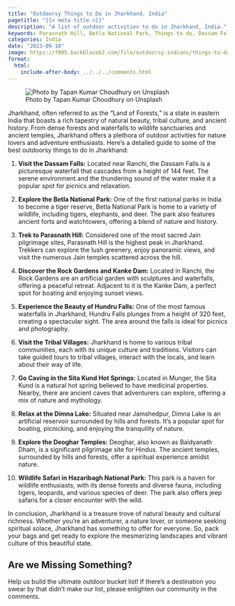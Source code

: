 ```yaml
---
title: "Outdoorsy Things to Do in Jharkhand, India"
pagetitle: "{{< meta title >}}"
description: "A list of outdoor activities to do in Jharkhand, India."
keywords: Parasnath Hill, Betla National Park, Things to do, Dassam Falls, Jharkhand
categories: India
date: "2023-09-18"
image: https://f005.backblazeb2.com/file/outdoorsy-indians/things-to-do/waterfalls-ranchi.jpg
format:
  html:
    include-after-body: ../../../comments.html
---
```


![Photo by Tapan Kumar Choudhury on Unsplash](https://f005.backblazeb2.com/file/outdoorsy-indians/things-to-do/waterfalls-ranchi.jpg){fig-alt="waterfalls in the middle of forest during daytime" .preview-image}

Jharkhand, often referred to as the "Land of Forests," is a state in eastern India that boasts a rich tapestry of natural beauty, tribal culture, and ancient history. From dense forests and waterfalls to wildlife sanctuaries and ancient temples, Jharkhand offers a plethora of outdoor activities for nature lovers and adventure enthusiasts. Here's a detailed guide to some of the best outdoorsy things to do in Jharkhand: 

1. **Visit the Dassam Falls:** 
Located near Ranchi, the Dassam Falls is a picturesque waterfall that cascades from a height of 144 feet. The serene environment and the thundering sound of the water make it a popular spot for picnics and relaxation. 

2. **Explore the Betla National Park:** 
One of the first national parks in India to become a tiger reserve, Betla National Park is home to a variety of wildlife, including tigers, elephants, and deer. The park also features ancient forts and watchtowers, offering a blend of nature and history. 

3. **Trek to Parasnath Hill:** 
Considered one of the most sacred Jain pilgrimage sites, Parasnath Hill is the highest peak in Jharkhand. Trekkers can explore the lush greenery, enjoy panoramic views, and visit the numerous Jain temples scattered across the hill.

4. **Discover the Rock Gardens and Kanke Dam:** 
Located in Ranchi, the Rock Gardens are an artificial garden with sculptures and waterfalls, offering a peaceful retreat. Adjacent to it is the Kanke Dam, a perfect spot for boating and enjoying sunset views. 

5. **Experience the Beauty of Hundru Falls:** 
One of the most famous waterfalls in Jharkhand, Hundru Falls plunges from a height of 320 feet, creating a spectacular sight. The area around the falls is ideal for picnics and photography. 

6. **Visit the Tribal Villages:** 
Jharkhand is home to various tribal communities, each with its unique culture and traditions. Visitors can take guided tours to tribal villages, interact with the locals, and learn about their way of life. 

7. **Go Caving in the Sita Kund Hot Springs:** 
Located in Munger, the Sita Kund is a natural hot spring believed to have medicinal properties. Nearby, there are ancient caves that adventurers can explore, offering a mix of nature and mythology. 

8. **Relax at the Dimna Lake:** 
Situated near Jamshedpur, Dimna Lake is an artificial reservoir surrounded by hills and forests. It's a popular spot for boating, picnicking, and enjoying the tranquility of nature. 

9. **Explore the Deoghar Temples:** 
Deoghar, also known as Baidyanath Dham, is a significant pilgrimage site for Hindus. The ancient temples, surrounded by hills and forests, offer a spiritual experience amidst nature. 

10. **Wildlife Safari in Hazaribagh National Park:** 
This park is a haven for wildlife enthusiasts, with its dense forests and diverse fauna, including tigers, leopards, and various species of deer. The park also offers jeep safaris for a closer encounter with the wild.

In conclusion, Jharkhand is a treasure trove of natural beauty and cultural richness. Whether you're an adventurer, a nature lover, or someone seeking spiritual solace, Jharkhand has something to offer for everyone. So, pack your bags and get ready to explore the mesmerizing landscapes and vibrant culture of this beautiful state.

::: callout-tip
## Are we Missing Something?
Help us build the ultimate outdoor bucket list! If there's a destination you swear by that didn't make our list, please enlighten our community in the comments.
:::
